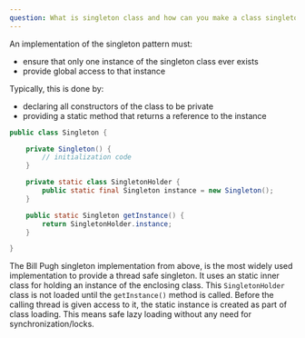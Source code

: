 ```yaml
---
question: What is singleton class and how can you make a class singleton?
---
```


An implementation of the singleton pattern must:

- ensure that only one instance of the singleton class ever exists
- provide global access to that instance

Typically, this is done by:

- declaring all constructors of the class to be private
- providing a static method that returns a reference to the instance

```java
public class Singleton {

    private Singleton() {
        // initialization code
    }

    private static class SingletonHolder {
        public static final Singleton instance = new Singleton();
    }

    public static Singleton getInstance() {
        return SingletonHolder.instance;
    }

}
```

The Bill Pugh singleton implementation from above, is the most widely used
implementation to provide a thread safe singleton. It uses an static inner class
for holding an instance of the enclosing class. This `SingletonHolder` class is
not loaded until the `getInstance()` method is called. Before the calling thread
is given access to it, the static instance is created as part of class loading.
This means safe lazy loading without any need for synchronization/locks.
